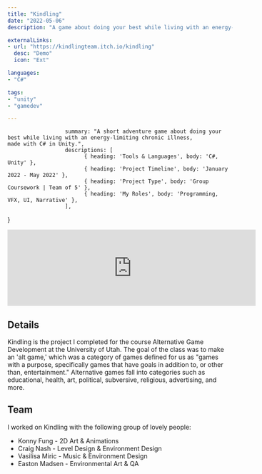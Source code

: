 ```yaml
---
title: "Kindling"
date: "2022-05-06"
description: "A game about doing your best while living with an energy-limiting chronic illness."

externalLinks:
- url: "https://kindlingteam.itch.io/kindling"
  desc: "Demo"
  icon: "Ext"

languages:
- "C#"

tags:
- "unity"
- "gamedev"

---
```

					  summary: "A short adventure game about doing your best while living with an energy-limiting chronic illness, 			made with C# in Unity.",
					  descriptions: [
							{ heading: 'Tools & Languages', body: 'C#, Unity' },
							{ heading: 'Project Timeline', body: 'January 2022 - May 2022' },
							{ heading: 'Project Type', body: 'Group Coursework | Team of 5' },
							{ heading: 'My Roles', body: 'Programming, VFX, UI, Narrative' },
					  ],
}

<TwoColumn vars={vars} centerRightCol={true}>

<iframe 
	src="https://itch.io/embed/1569769?linkback=true&amp;border_width=3&amp;bg_color=222221&amp;fg_color=eeeeee&amp;link_color=fa5c5c&amp;border_color=363636" 
	width="556" 
	height="171" 
	frameborder="0">
<a href="https://kindlingteam.itch.io/kindling">Kindling by Kindling Team, Marissa Angell</a>
</iframe>

</TwoColumn>


<div className="divider py-4" />


<div className="max-w-3xl mx-auto">
<ProseWrapper>

## Details

Kindling is the project I completed for the course Alternative Game Development at the University of Utah. The goal of the class was to make an 'alt game,' which was a category of games defined for us as "games with a purpose, specifically games that have goals in addition to, or other than, entertainment." Alternative games fall into categories such as educational, health, art, political, subversive, religious, advertising, and more. 

## Team

I worked on Kindling with the following group of lovely people:

* Konny Fung - 2D Art & Animations
* Craig Nash - Level Design & Environment Design
* Vasilisa Miric - Music & Environment Design
* Easton Madsen - Environmental Art & QA


</ProseWrapper>
</div>

